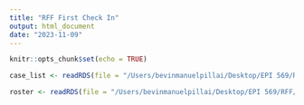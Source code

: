 ```yaml
---
title: "RFF First Check In"
output: html_document
date: "2023-11-09"
---
```


```r
knitr::opts_chunk$set(echo = TRUE)
```

```r
case_list <- readRDS(file = "/Users/bevinmanuelpillai/Desktop/EPI 569/RFF/rff_finalcases_clean_2023.rds")

roster <- readRDS(file = "/Users/bevinmanuelpillai/Desktop/EPI 569/RFF/rosters_569_517_clean_2023.rds")
```

